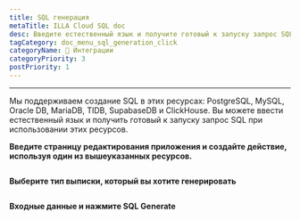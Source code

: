 ```yaml
---
title: SQL генерация
metaTitle: ILLA Cloud SQL doc
desc: Введите естественный язык и получите готовый к запуску запрос SQL
tagCategory: doc_menu_sql_generation_click
categoryName: 🔨 Интеграции
categoryPriority: 3
postPriority: 1
---
```


* * *

<Heading hidden>SQL Generation</Heading>

Мы поддерживаем создание SQL в этих ресурсах: PostgreSQL, MySQL, Oracle DB, MariaDB, TIDB, SupabaseDB и ClickHouse. Вы можете ввести естественный язык и получить готовый к запуску запрос SQL при использовании этих ресурсов. 

**Введите страницу редактирования приложения и создайте действие, используя один из вышеуказанных ресурсов.** 

<img src='https://cdn.illacloud.com/official-website/img/docs/assemble/sql_generate.png' alt="" />

**Выберите тип выписки, который вы хотите генерировать**

<img src='https://cdn.illacloud.com/official-website/img/docs/assemble/sql_generate(1).gif' alt="" />

**Входные данные и нажмите SQL Generate**

<img src='https://cdn.illacloud.com/official-website/img/docs/assemble/sql_generate(2).png' alt="" />
